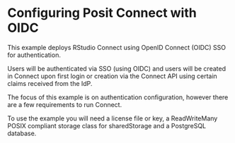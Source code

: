 # Configuring Posit Connect with OIDC

This example deploys RStudio Connect using OpenID Connect (OIDC) SSO for
authentication.

Users will be authenticated via SSO (using OIDC) and users will be created
in Connect upon first login or creation via the Connect API using certain
claims received from the IdP.

The focus of this example is on authentication configuration, however there
are a few requirements to run Connect.

To use the example you will need a license file or key, a ReadWriteMany
POSIX compliant storage class for sharedStorage and a PostgreSQL database.


```.yaml
```